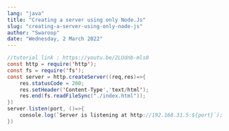 ```yaml
---
lang: "java"
title: "Creating a server using only Node.Js"
slug: "creating-a-server-using-only-node-js"
author: "Swaroop"
date: "Wednesday, 2 March 2022"
---
```

```java
//tutorial link : https://youtu.be/2LUdnb-mls0
const http = require('http');
const fs = require('fs');
const server = http.createServer((req,res)=>{
    res.statusCode = 200;
    res.setHeader('Content-Type','text/html');
    res.end(fs.readFileSync("./index.html"));
})
server.listen(port, ()=>{
    console.log(`Server is listening at http://192.168.31.5:${port}`);
})
```